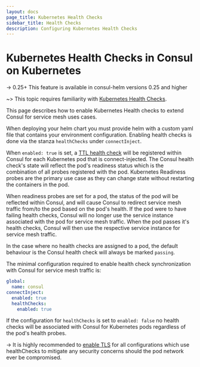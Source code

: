 ```yaml
---
layout: docs
page_title: Kubernetes Health Checks
sidebar_title: Health Checks
description: Configuring Kubernetes Health Checks
---
```


# Kubernetes Health Checks in Consul on Kubernetes

-> 0.25+ This feature is available in consul-helm versions 0.25 and higher

~> This topic requires familiarity with [Kubernetes Health Checks](https://kubernetes.io/docs/tasks/configure-pod-container/configure-liveness-readiness-startup-probes/).

This page describes how to enable Kubernetes Health checks to extend Consul for service mesh uses cases.

When deploying your helm chart you must provide helm with a custom yaml file that contains your environment configuration.
Enabling health checks is done via the stanza `healthChecks` under `connectInject`.

When `enabled: true` is set, a [TTL health check](https://www.consul.io/docs/discovery/checks) will be registered within
Consul for each Kubernetes pod that is connect-injected. The Consul health check's state will reflect the pod's readiness
status which is the combination of all probes registered with the pod. Kubernetes Readiness probes are the primary use
case as they can change state without restarting the containers in the pod.

When readiness probes are set for a pod, the status of the pod will be reflected within Consul, and will cause Consul to redirect service
mesh traffic from/to the pod based on the pod's health. If the pod were to have failing health checks, Consul will no longer use
the service instance associated with the pod for service mesh traffic. When the pod passes it's health checks, Consul will
then use the respective service instance for service mesh traffic.

In the case where no health checks are assigned to a pod, the default behaviour is the Consul health check will always
be marked `passing`.

The minimal configuration required to enable health check synchronization with Consul for service mesh traffic is:

```yaml
global:
  name: consul
connectInject:
  enabled: true
  healthChecks:
    enabled: true
```

If the configuration for `healthChecks` is set to `enabled: false` no health checks will be associated with Consul for
Kubernetes pods regardless of the pod's health probes.

-> It is highly recommended to [enable TLS](/docs/k8s/tls-on-existing-cluster) for all configurations which use healthChecks to mitigate any
security concerns should the pod network ever be compromised.

